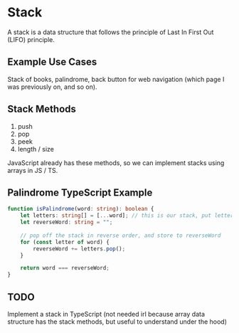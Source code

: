# Stack

A stack is a data structure that follows the principle of Last In First Out (LIFO) principle.

## Example Use Cases

Stack of books, palindrome, back button for web navigation (which page I was previously on, and so on).

## Stack Methods

1. push
2. pop
3. peek
4. length / size

JavaScript already has these methods, so we can implement stacks using arrays in JS / TS.

## Palindrome TypeScript Example

```typescript
function isPalindrome(word: string): boolean {
	let letters: string[] = [...word]; // this is our stack, put letters of word into stack
	let reverseWord: string = "";
	
	// pop off the stack in reverse order, and store to reverseWord
	for (const letter of word) {
		reverseWord += letters.pop(); 
	}

	return word === reverseWord;
}
```

## TODO
Implement a stack in TypeScript (not needed irl because array data structure has the stack methods, but useful to understand under the hood)